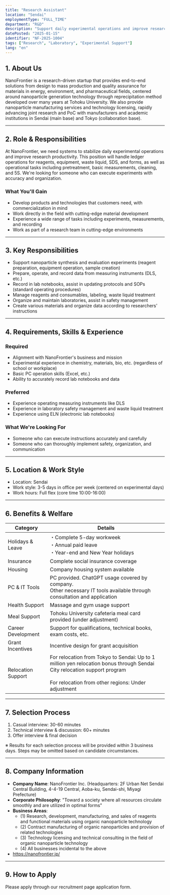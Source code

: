 ```yaml
---
title: "Research Assistant"
location: "Sendai"
employmentType: "FULL_TIME"
department: "R&D"
description: "Support daily experimental operations and improve research productivity through systematic management"
datePosted: "2025-01-15"
identifier: "NF-2025-1004"
tags: ["Research", "Laboratory", "Experimental Support"]
lang: "en"
---
```


## 1. About Us

NanoFrontier is a research-driven startup that provides end-to-end solutions from design to mass production and quality assurance for materials in energy, environment, and pharmaceutical fields, centered around nanoparticle generation technology through reprecipitation method developed over many years at Tohoku University. We also provide nanoparticle manufacturing services and technology licensing, rapidly advancing joint research and PoC with manufacturers and academic institutions in Sendai (main base) and Tokyo (collaboration base).

---

## 2. Role & Responsibilities

At NanoFrontier, we need systems to stabilize daily experimental operations and improve research productivity. This position will handle ledger operations for reagents, equipment, waste liquid, SDS, and forms, as well as operational tasks including pretreatment, basic measurements, cleaning, and 5S. We're looking for someone who can execute experiments with accuracy and organization.

### What You'll Gain

- Develop products and technologies that customers need, with commercialization in mind
- Work directly in the field with cutting-edge material development
- Experience a wide range of tasks including experiments, measurements, and recording
- Work as part of a research team in cutting-edge environments

---

## 3. Key Responsibilities

- Support nanoparticle synthesis and evaluation experiments (reagent preparation, equipment operation, sample creation)
- Prepare, operate, and record data from measuring instruments (DLS, etc.)
- Record in lab notebooks, assist in updating protocols and SOPs (standard operating procedures)
- Manage reagents and consumables, labeling, waste liquid treatment
- Organize and maintain laboratories, assist in safety management
- Create various materials and organize data according to researchers' instructions

---

## 4. Requirements, Skills & Experience

### Required

- Alignment with NanoFrontier's business and mission
- Experimental experience in chemistry, materials, bio, etc. (regardless of school or workplace)
- Basic PC operation skills (Excel, etc.)
- Ability to accurately record lab notebooks and data

### Preferred

- Experience operating measuring instruments like DLS
- Experience in laboratory safety management and waste liquid treatment
- Experience using ELN (electronic lab notebooks)

### What We're Looking For

- Someone who can execute instructions accurately and carefully
- Someone who can thoroughly implement safety, organization, and communication

---

## 5. Location & Work Style

- Location: Sendai
- Work style: 3-5 days in office per week (centered on experimental days)
- Work hours: Full flex (core time 10:00-16:00)

---

## 6. Benefits & Welfare

| Category | Details |
| --- | --- |
| Holidays & Leave | ・Complete 5-day workweek<br/>・Annual paid leave<br/>・Year-end and New Year holidays |
| Insurance | Complete social insurance coverage |
| Housing | Company housing system available |
| PC & IT Tools | PC provided. ChatGPT usage covered by company.<br/>Other necessary IT tools available through consultation and application |
| Health Support | Massage and gym usage support |
| Meal Support | Tohoku University cafeteria meal card provided (under adjustment) |
| Career Development | Support for qualifications, technical books, exam costs, etc. |
| Grant Incentives | Incentive design for grant acquisition |
| Relocation Support | For relocation from Tokyo to Sendai: Up to 1 million yen relocation bonus through Sendai City relocation support program<br/><br/>For relocation from other regions: Under adjustment |

---

## 7. Selection Process

1. Casual interview: 30-60 minutes
2. Technical interview & discussion: 60+ minutes
3. Offer interview & final decision

※ Results for each selection process will be provided within 3 business days. Steps may be omitted based on candidate circumstances.

---

## 8. Company Information

- **Company Name**: NanoFrontier Inc. (Headquarters: 2F Urban Net Sendai Central Building, 4-4-19 Central, Aoba-ku, Sendai-shi, Miyagi Prefecture)
- **Corporate Philosophy**: "Toward a society where all resources circulate smoothly and are utilized in optimal forms"
- **Business Areas**: 
  - (1) Research, development, manufacturing, and sales of reagents and functional materials using organic nanoparticle technology
  - (2) Contract manufacturing of organic nanoparticles and provision of related technologies
  - (3) Technology licensing and technical consulting in the field of organic nanoparticle technology
  - (4) All businesses incidental to the above
- https://nanofrontier.jp/

---

## 9. How to Apply

Please apply through our recruitment page application form.


